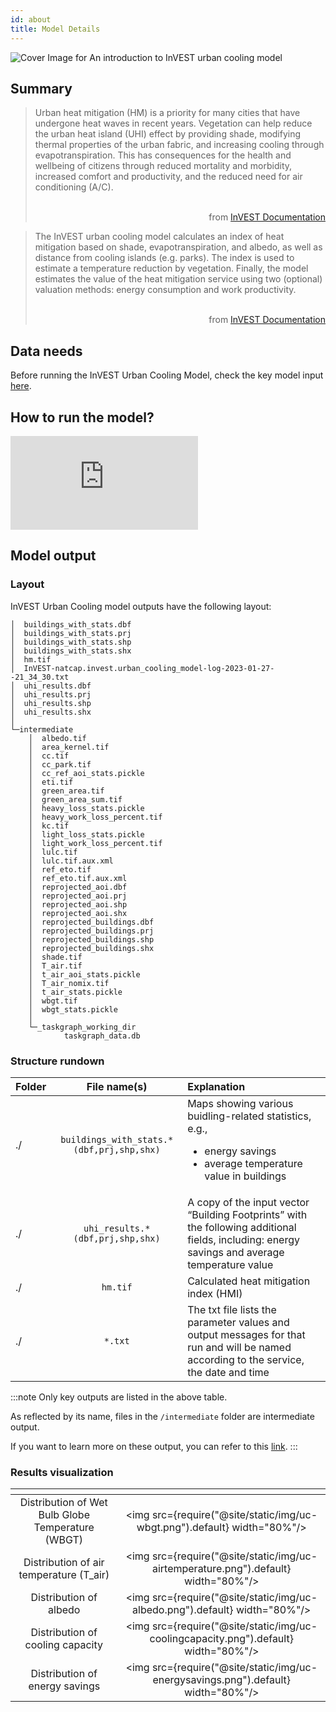 ```yaml
---
id: about
title: Model Details
---
```


![Cover Image for `An introduction to InVEST urban cooling model`](../../static/img/banner-image-invest-cooling.png)

## Summary

> Urban heat mitigation (HM) is a priority for many cities that have undergone heat waves in recent years. Vegetation can help reduce the urban heat island (UHI) effect by providing shade, modifying thermal properties of the urban fabric, and increasing cooling through evapotranspiration. This has consequences for the health and wellbeing of citizens through reduced mortality and morbidity, increased comfort and productivity, and the reduced need for air conditioning (A/C). <br /> <br /> <p align="right">from [InVEST Documentation](https://invest-userguide.readthedocs.io/en/latest/urban_cooling_model.html)</p>

> The InVEST urban cooling model calculates an index of heat mitigation based on shade, evapotranspiration, and albedo, as well as distance from cooling islands (e.g. parks). The index is used to estimate a temperature reduction by vegetation. Finally, the model estimates the value of the heat mitigation service using two (optional) valuation methods: energy consumption and work productivity. <br /> <br /> <p align="right">from [InVEST Documentation](https://invest-userguide.readthedocs.io/en/latest/urban_cooling_model.html)</p>

## Data needs

Before running the InVEST Urban Cooling Model, check the key model input [here](./Data-InVEST-Urban-Cooling.mdx).

## How to run the model?

<iframe
  class="video"
  src="https://www.youtube.com/embed/7b3ucFLQkts"
  frameborder="0"
  allow="accelerometer; autoplay; encrypted-media; gyroscope;"
  allowfullscreen>
</iframe>

## Model output 

### Layout
InVEST Urban Cooling model outputs have the following layout:

```
│  buildings_with_stats.dbf
│  buildings_with_stats.prj
│  buildings_with_stats.shp
│  buildings_with_stats.shx
│  hm.tif
│  InVEST-natcap.invest.urban_cooling_model-log-2023-01-27--21_34_30.txt
│  uhi_results.dbf
│  uhi_results.prj
│  uhi_results.shp
│  uhi_results.shx
│
└─intermediate
    │  albedo.tif
    │  area_kernel.tif
    │  cc.tif
    │  cc_park.tif
    │  cc_ref_aoi_stats.pickle
    │  eti.tif
    │  green_area.tif
    │  green_area_sum.tif
    │  heavy_loss_stats.pickle
    │  heavy_work_loss_percent.tif
    │  kc.tif
    │  light_loss_stats.pickle
    │  light_work_loss_percent.tif
    │  lulc.tif
    │  lulc.tif.aux.xml
    │  ref_eto.tif
    │  ref_eto.tif.aux.xml
    │  reprojected_aoi.dbf
    │  reprojected_aoi.prj
    │  reprojected_aoi.shp
    │  reprojected_aoi.shx
    │  reprojected_buildings.dbf
    │  reprojected_buildings.prj
    │  reprojected_buildings.shp
    │  reprojected_buildings.shx
    │  shade.tif
    │  T_air.tif
    │  t_air_aoi_stats.pickle
    │  T_air_nomix.tif
    │  t_air_stats.pickle
    │  wbgt.tif
    │  wbgt_stats.pickle
    │
    └─_taskgraph_working_dir
            taskgraph_data.db
```

### Structure rundown

| Folder                                        | File name(s)                                | Explanation                               |
| :-------------------------------------------- | :------------------------------------------:| :---------------------------------------- |
| ./                                            | `buildings_with_stats.*(dbf,prj,shp,shx)`   | Maps showing various buidling-related statistics, e.g., <ul><li>energy savings</li> <li>average temperature value in buildings</li></ul> |
| ./                                            |  `uhi_results.*(dbf,prj,shp,shx)`           | A copy of the input vector “Building Footprints” with the following additional fields, including: energy savings and average temperature value |
| ./                                            | `hm.tif`                                    | Calculated heat mitigation index (HMI)    |
| ./                                            | `*.txt`| The txt file lists the parameter values and output messages for that run and will be named according to the service, the date and time |

:::note
Only key outputs are listed in the above table.

As reflected by its name, files in the `/intermediate` folder are intermediate output. 

If you want to learn more on these output, you can refer to this [link](https://storage.googleapis.com/releases.naturalcapitalproject.org/invest-userguide/latest/urban_cooling_model.html#data-needs).
:::

### Results visualization

| <!-- -->                                            | <!-- -->            |            
| :-------------------------------------------------: | :-----------------: |
| Distribution of Wet Bulb Globe Temperature (WBGT)   |<img src={require("@site/static/img/uc-wbgt.png").default} width="80%"/> |
| Distribution of air temperature (T_air)             |<img src={require("@site/static/img/uc-airtemperature.png").default} width="80%"/> |
| Distribution of albedo                              |<img src={require("@site/static/img/uc-albedo.png").default} width="80%"/> |
| Distribution of cooling capacity                    |<img src={require("@site/static/img/uc-coolingcapacity.png").default} width="80%"/> |
| Distribution of energy savings                      |<img src={require("@site/static/img/uc-energysavings.png").default} width="80%"/> |


